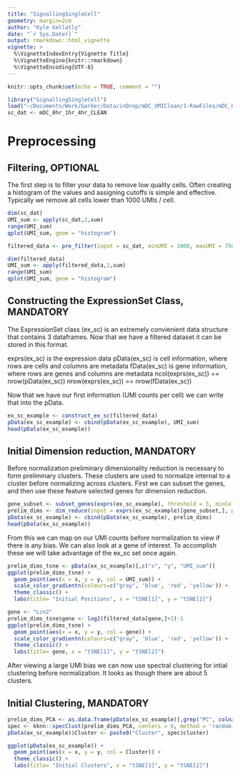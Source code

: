 ```yaml
---
title: "SignallingSingleCell"
geometry: margin=2cm
author: "Kyle Gellatly"
date: "`r Sys.Date()`"
output: rmarkdown::html_vignette
vignette: >
  %\VignetteIndexEntry{Vignette Title}
  %\VignetteEngine{knitr::rmarkdown}
  %\VignetteEncoding{UTF-8}
---
```


```r
knitr::opts_chunk$set(echo = TRUE, comment = "")
```


```r
library("SignallingSingleCell")
load("~/Documents/Work/Garber/Data/inDrop/mDC_UMIClean/1-RawFiles/mDC_0hr_1hr_4hr_CLEAN.Rdata")
sc_dat <- mDC_0hr_1hr_4hr_CLEAN
```

# Preprocessing

## Filtering, OPTIONAL

The first step is to filter your data to remove low quality cells. Often creating a histogram of the values and assigning cutoffs is simple and effective. Typically we remove all cells lower than 1000 UMIs / cell.

```r
dim(sc_dat)
UMI_sum <- apply(sc_dat,2,sum)
range(UMI_sum)
qplot(UMI_sum, geom = "histogram")

filtered_data <- pre_filter(input = sc_dat, minUMI = 1000, maxUMI = 7500, threshold = 1, minCells = 10)

dim(filtered_data)
UMI_sum <- apply(filtered_data,2,sum)
range(UMI_sum)
qplot(UMI_sum, geom = "histogram")
```

## Constructing the ExpressionSet Class, MANDATORY

The ExpressionSet class (ex_sc) is an extremely convienient data structure that contains 3 dataframes. Now that we have a filtered dataset it can be stored in this format.

exprs(ex_sc) is the expression data
pData(ex_sc) is cell information, where rows are cells and columns are metadata
fData(ex_sc) is gene information, where rows are genes and columns are metadata
ncol(exprs(ex_sc)) == nrow(pData(ex_sc))
nrow(exprs(ex_sc)) == nrow(fData(ex_sc))

Now that we have our first information (UMI counts per cell) we can write that into the pData.

```r
ex_sc_example <- construct_ex_sc(filtered_data)
pData(ex_sc_example) <- cbind(pData(ex_sc_example), UMI_sum)
head(pData(ex_sc_example))
```

## Initial Dimension reduction, MANDATORY

Before normalization preliminary dimensionality reduction is necessary to form preliminary clusters. These clusters are used to normalize internal to a cluster before normalizing across clusters. First we can subset the genes, and then use these feature selected genes for dimension reduction.

```r
gene_subset <- subset_genes(exprs(ex_sc_example), threshold = 5, minCells = 50)
prelim_dims <- dim_reduce(input = exprs(ex_sc_example)[gene_subset,], pre_reduce = "iPCA", nComp = 15, tSNE_perp = 30, print_progress=FALSE)
pData(ex_sc_example) <- cbind(pData(ex_sc_example), prelim_dims)
head(pData(ex_sc_example))
```

From this we can map on our UMI counts before normalization to view if there is any bias. We can also look at a gene of interest. To accomplish these we will take advantage of the ex_sc set once again.

```r
prelim_dims_tsne <- pData(ex_sc_example)[,c("x", "y", "UMI_sum")]
ggplot(prelim_dims_tsne) + 
  geom_point(aes(x = x, y = y, col = UMI_sum)) +
  scale_color_gradientn(colours=c("gray", 'blue', 'red', 'yellow')) +
  theme_classic() + 
  labs(title= "Initial Positions", x = "tSNE[1]", y = "tSNE[2]")

gene <- "Lcn2"
prelim_dims_tsne$gene <- log2(filtered_data[gene,]+2)-1
ggplot(prelim_dims_tsne) + 
  geom_point(aes(x = x, y = y, col = gene)) +
  scale_color_gradientn(colours=c("gray", 'blue', 'red', 'yellow')) +
  theme_classic() + 
  labs(title= gene, x = "tSNE[1]", y = "tSNE[2]")
```

After viewing a large UMI bias we can now use spectral clustering for intial clustering before normalization. It looks as though there are about 5 clusters.

## Initial Clustering, MANDATORY

```r
prelim_dims_PCA <- as.data.frame(pData(ex_sc_example)[,grep("PC", colnames(pData(ex_sc_example)))])
spec <- kknn::specClust(prelim_dims_PCA, centers = 6, method = 'random-walk')
pData(ex_sc_example)$Cluster <- paste0("Cluster", spec$cluster)

ggplot(pData(ex_sc_example)) + 
  geom_point(aes(x = x, y = y, col = Cluster)) +
  theme_classic() + 
  labs(title= "Initial Clusters", x = "tSNE[1]", y = "tSNE[2]")
```
